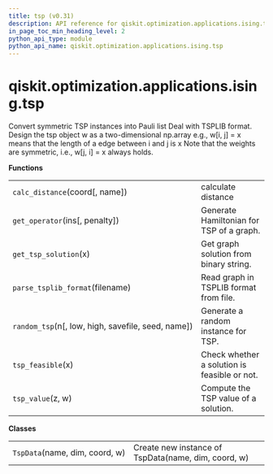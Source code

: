 ```yaml
---
title: tsp (v0.31)
description: API reference for qiskit.optimization.applications.ising.tsp in qiskit v0.31
in_page_toc_min_heading_level: 2
python_api_type: module
python_api_name: qiskit.optimization.applications.ising.tsp
---
```


<span id="module-qiskit.optimization.applications.ising.tsp" />

<span id="qiskit-optimization-applications-ising-tsp" />

# qiskit.optimization.applications.ising.tsp

Convert symmetric TSP instances into Pauli list Deal with TSPLIB format. Design the tsp object w as a two-dimensional np.array e.g., w\[i, j] = x means that the length of a edge between i and j is x Note that the weights are symmetric, i.e., w\[j, i] = x always holds.

**Functions**

|                                                     |                                              |
| --------------------------------------------------- | -------------------------------------------- |
| `calc_distance`(coord\[, name])                     | calculate distance                           |
| `get_operator`(ins\[, penalty])                     | Generate Hamiltonian for TSP of a graph.     |
| `get_tsp_solution`(x)                               | Get graph solution from binary string.       |
| `parse_tsplib_format`(filename)                     | Read graph in TSPLIB format from file.       |
| `random_tsp`(n\[, low, high, savefile, seed, name]) | Generate a random instance for TSP.          |
| `tsp_feasible`(x)                                   | Check whether a solution is feasible or not. |
| `tsp_value`(z, w)                                   | Compute the TSP value of a solution.         |

**Classes**

|                                |                                                     |
| ------------------------------ | --------------------------------------------------- |
| `TspData`(name, dim, coord, w) | Create new instance of TspData(name, dim, coord, w) |

